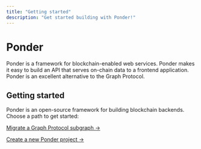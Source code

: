 ```yaml
---
title: "Getting started"
description: "Get started building with Ponder!"
---
```


# Ponder

Ponder is a framework for blockchain-enabled web services. Ponder makes it easy to build an API that serves on-chain data to a frontend application. Ponder is an excellent alternative to the Graph Protocol.

## Getting started

Ponder is an open-source framework for building blockchain backends. Choose a path to get started:

[Migrate a Graph Protocol subgraph →](/getting-started/migrate-subgraph)

[Create a new Ponder project →](/getting-started/new-project)
